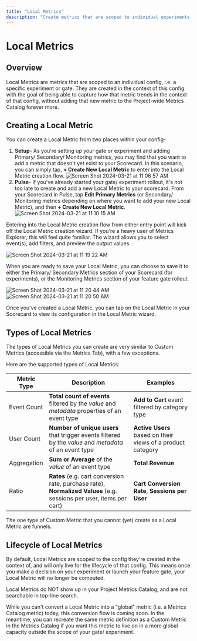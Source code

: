 ```yaml
---
title: "Local Metrics"
description: "Create metrics that are scoped to individual experiments or gates without adding them to the project-wide catalog."
---
```


# Local Metrics

## Overview 
Local Metrics are metrics that are scoped to an individual config, i.e. a specific experiment or gate. They are created in the context of this config with the goal of being able to capture how that metric trends in the context of that config, without adding that new metric to the Project-wide Metrics Catalog forever more. 

## Creating a Local Metric 
You can create a Local Metric from two places within your config- 
1. **Setup**- As you're setting up your gate or experiment and adding Primary/ Secondary/ Monitoring metrics, you may find that you want to add a metric that doesn't yet exist to your Scorecard. In this scenario, you can simply tap, **+ Create New Local Metric** to enter into the Local Metric creation flow.
![Screen Shot 2024-03-21 at 11 06 57 AM](https://github.com/statsig-io/docs/assets/101903926/2a249684-56a9-4c63-b2b2-7870efd89b76)
2. **Pulse**- If you've already started your gate/ experiment rollout, it's not too late to create and add a new Local Metric to your scorecard. From your Scorecard in Pulse, tap **Edit Primary Metrics** (or Secondary/ Monitoring metrics depending on where you want to add your new Local Metric), and then **+ Create New Local Metric**. 
![Screen Shot 2024-03-21 at 11 10 15 AM](https://github.com/statsig-io/docs/assets/101903926/b718c3b7-9696-4af0-bbc5-48fef3cfa1d3)

Entering into the Local Metric creation flow from either entry point will kick off the Local Metric creation wizard. If you're a heavy user of Metrics Explorer, this will feel quite familiar. The wizard allows you to select event(s), add filters, and preview the output values. 

![Screen Shot 2024-03-21 at 11 19 22 AM](https://github.com/statsig-io/docs/assets/101903926/452d9efe-2706-4d47-aee6-48c8f6288e8f)

When you are ready to save your Local Metric, you can choose to save it to either the Primary/ Secondary Metrics section of your Scorecard (for experiments), or the Monitoring Metrics section of your feature gate rollout.

![Screen Shot 2024-03-21 at 11 20 44 AM](https://github.com/statsig-io/docs/assets/101903926/50bc5742-2f2a-4147-9cb3-70658d6391da)
![Screen Shot 2024-03-21 at 11 20 50 AM](https://github.com/statsig-io/docs/assets/101903926/ae3932df-f81b-4fed-9d23-b2b196ac83bc)

Once you've created a Local Metric, you can tap on the Local Metric in your Scorecard to view its configuration in the Local Metric wizard. 

## Types of Local Metrics
The types of Local Metrics you can create are very similar to Custom Metrics (accessible via the Metrics Tab), with a few exceptions.

Here are the supported types of Local Metrics: 

| Metric Type | Description | Examples |
|-------------|-----------------------|---------|
| Event Count | **Total count of events** filtered by the _value_ and _metadata_ properties of an event type | **Add to Cart** event filtered by category type |
| User Count |  **Number of unique users** that trigger events filtered by the _value_ and _metadata_ of an event type| **Active Users** based on their views of a product category |
| Aggregation       | **Sum or Average** of the _value_ of an event type  | **Total Revenue** |
| Ratio  | **Rates** (e.g. cart conversion rate, purchase rate),  **Normalized Values** (e.g. sessions per user, items per cart) | **Cart Conversion Rate**, **Sessions per User** |

The one type of Custom Metric that you cannot (yet) create as a Local Metric are funnels. 

## Lifecycle of Local Metrics 
By default, Local Metrics are scoped to the config they're created in the context of, and will only live for the lifecycle of that config. This means once you make a decision on your experiment or launch your feature gate, your Local Metric will no longer be computed. 

Local Metrics do NOT show up in your Project Metrics Catalog, and are not searchable in top-line search. 

While you can't convert a Local Metric into a "global" metric (i.e. a Metrics Catalog metric) today, this conversion flow is coming soon. In the meantime, you can recreate the same metric definition as a Custom Metric in the Metrics Catalog if you want this metric to live on in a more global capacity outside the scope of your gate/ experiment. 
